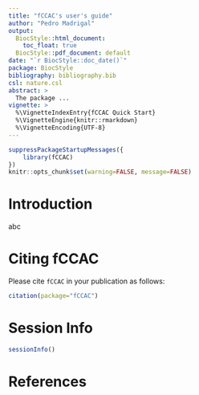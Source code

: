 ```yaml
---
title: "fCCAC's user's guide"
author: "Pedro Madrigal"
output:
  BiocStyle::html_document:
    toc_float: true
  BiocStyle::pdf_document: default
date: "`r BiocStyle::doc_date()`"
package: BiocStyle
bibliography: bibliography.bib
csl: nature.csl
abstract: >
  The package ...
vignette: >
  %\VignetteIndexEntry{fCCAC Quick Start}
  %\VignetteEngine{knitr::rmarkdown}
  %\VignetteEncoding{UTF-8}
---
```


```r
suppressPackageStartupMessages({
    library(fCCAC)
})
knitr::opts_chunk$set(warning=FALSE, message=FALSE)
```

# Introduction

abc


# Citing fCCAC
Please cite `fCCAC` in your publication as follows:
```r
citation(package="fCCAC")
```


# Session Info
```r
sessionInfo()
```
# References


